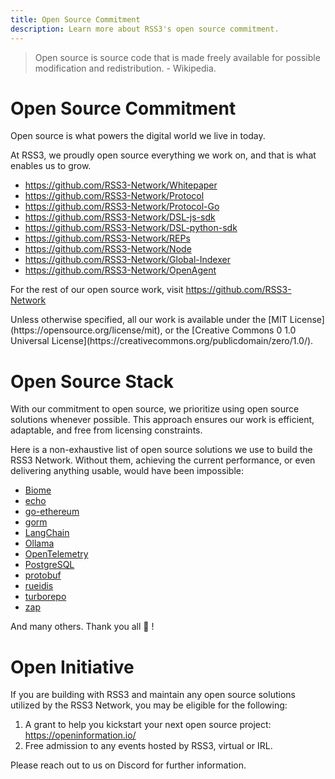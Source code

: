 ```yaml
---
title: Open Source Commitment
description: Learn more about RSS3's open source commitment.
---
```


> Open source is source code that is made freely available for possible modification and redistribution. - Wikipedia.


# Open Source Commitment

Open source is what powers the digital world we live in today.

At RSS3, we proudly open source everything we work on, and that is what enables us to grow.

- https://github.com/RSS3-Network/Whitepaper
- https://github.com/RSS3-Network/Protocol
- https://github.com/RSS3-Network/Protocol-Go
- https://github.com/RSS3-Network/DSL-js-sdk
- https://github.com/RSS3-Network/DSL-python-sdk
- https://github.com/RSS3-Network/REPs
- https://github.com/RSS3-Network/Node
- https://github.com/RSS3-Network/Global-Indexer
- https://github.com/RSS3-Network/OpenAgent

For the rest of our open source work, visit https://github.com/RSS3-Network

<Callout>
  Unless otherwise specified, all our work is available under the [MIT License](https://opensource.org/license/mit), or the [Creative Commons 0 1.0 Universal License](https://creativecommons.org/publicdomain/zero/1.0/).
</Callout>

# Open Source Stack

With our commitment to open source, we prioritize using open source solutions whenever possible. This approach ensures our work is efficient, adaptable, and free from licensing constraints.

Here is a non-exhaustive list of open source solutions we use to build the RSS3 Network. Without them, achieving the current performance, or even delivering anything usable, would have been impossible:

- [Biome](https://github.com/biomejs/biome)
- [echo](https://github.com/labstack/echo)
- [go-ethereum](https://github.com/ethereum/go-ethereum)
- [gorm](https://gorm.io/)
- [LangChain](https://langchain.com/)
- [Ollama](https://ollama.com/)
- [OpenTelemetry](https://opentelemetry.io/)
- [PostgreSQL](https://www.postgresql.org/)
- [protobuf](https://protobuf.dev/)
- [rueidis](https://github.com/redis/rueidis)
- [turborepo](https://turbo.build/repo/docs)
- [zap](https://github.com/uber-go/zap)

And many others. Thank you all 🎉 !

# Open Initiative

If you are building with RSS3 and maintain any open source solutions utilized by the RSS3 Network, you may be eligible for the following:

1. A grant to help you kickstart your next open source project: https://openinformation.io/
2. Free admission to any events hosted by RSS3, virtual or IRL.

Please reach out to us on Discord for further information.

